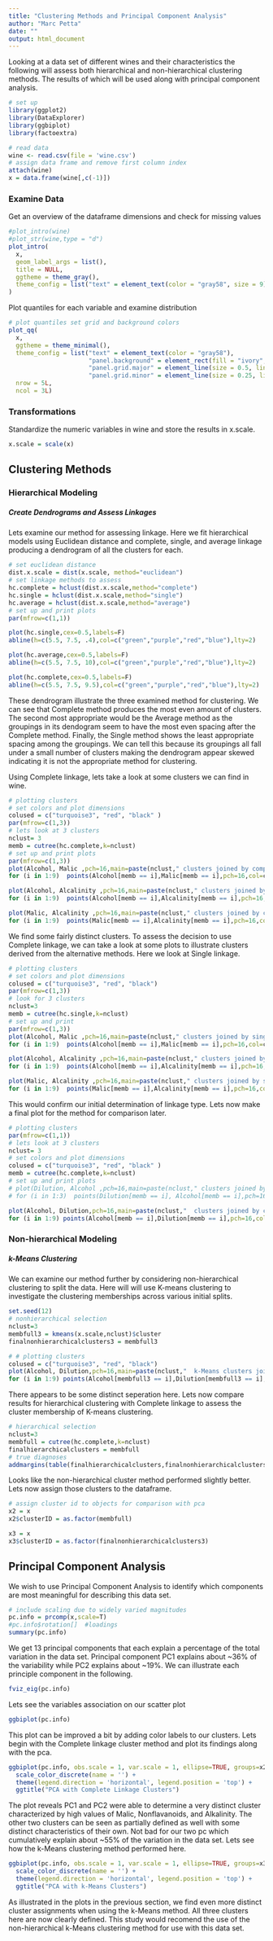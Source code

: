 ```yaml
---
title: "Clustering Methods and Principal Component Analysis"
author: "Marc Petta"
date: ""
output: html_document
---
```


Looking at a data set of different wines and their characteristics the following will assess both hierarchical and non-hierarchical clustering methods. The results of which will be used along with principal component analysis. 

```r
# set up
library(ggplot2)
library(DataExplorer)
library(ggbiplot)
library(factoextra)

# read data
wine <- read.csv(file = 'wine.csv')
# assign data frame and remove first column index
attach(wine)
x = data.frame(wine[,c(-1)])

```

### Examine Data 
Get an overview of the dataframe dimensions and check for missing values
```r

#plot_intro(wine)
#plot_str(wine,type = "d")
plot_intro(
  x,
  geom_label_args = list(),
  title = NULL,
  ggtheme = theme_gray(),
  theme_config = list("text" = element_text(color = "gray58", size = 9))
)

```

Plot quantiles for each variable and examine distribution
```r
# plot quantiles set grid and background colors
plot_qq(
  x,
  ggtheme = theme_minimal(),
  theme_config = list("text" = element_text(color = "gray58"),
                      "panel.background" = element_rect(fill = "ivory", colour = "lightsteelblue", size = 2, linetype = "solid"),
                      "panel.grid.major" = element_line(size = 0.5, linetype = 'solid', colour = "ivory2"),
                      "panel.grid.minor" = element_line(size = 0.25, linetype = 'solid', colour = "ivory2")),
  nrow = 5L,
  ncol = 3L)

```

### Transformations
Standardize the numeric variables in wine and store the results in x.scale.  
```r
x.scale = scale(x)

```


## Clustering Methods
### Hierarchical Modeling
##### Create Dendrograms and Assess Linkages
Lets examine our method for assessing linkage. Here we fit hierarchical models using Euclidean distance and complete, single, and average linkage producing a dendrogram of all the clusters for each.

```r
# set euclidean distance
dist.x.scale = dist(x.scale, method="euclidean")
# set linkage methods to assess
hc.complete = hclust(dist.x.scale,method="complete")
hc.single = hclust(dist.x.scale,method="single")
hc.average = hclust(dist.x.scale,method="average")
# set up and print plots
par(mfrow=c(1,1))

plot(hc.single,cex=0.5,labels=F)
abline(h=c(5.5, 7.5, .4),col=c("green","purple","red","blue"),lty=2)

plot(hc.average,cex=0.5,labels=F)
abline(h=c(5.5, 7.5, 10),col=c("green","purple","red","blue"),lty=2)

plot(hc.complete,cex=0.5,labels=F)
abline(h=c(5.5, 7.5, 9.5),col=c("green","purple","red","blue"),lty=2)


```

These dendrogram illustrate the three examined method for clustering. We can see that Complete method produces the most even amount of clusters. The second most appropriate would be the Average method as the groupings in its dendogram seem to have the most even spacing after the Complete method. Finally, the Single method shows the least appropriate spacing among the groupings. We can tell this because its groupings all fall under a small number of clusters making the dendrogram appear skewed indicating it is not the appropriate method for clustering. 

Using Complete linkage, lets take a look at some clusters we can find in wine.

```r
# plotting clusters
# set colors and plot dimensions
colused = c("turquoise3", "red", "black" )
par(mfrow=c(1,3))
# lets look at 3 clusters
nclust= 3
memb = cutree(hc.complete,k=nclust)
# set up and print plots
par(mfrow=c(1,3))
plot(Alcohol, Malic ,pch=16,main=paste(nclust," clusters joined by complete linkage"))
for (i in 1:9)  points(Alcohol[memb == i],Malic[memb == i],pch=16,col=colused[i])

plot(Alcohol, Alcalinity ,pch=16,main=paste(nclust," clusters joined by complete linkage"))
for (i in 1:9)  points(Alcohol[memb == i],Alcalinity[memb == i],pch=16,col=colused[i])

plot(Malic, Alcalinity ,pch=16,main=paste(nclust," clusters joined by complete linkage"))
for (i in 1:9)  points(Malic[memb == i],Alcalinity[memb == i],pch=16,col=colused[i])

```

We find some fairly distinct clusters. To assess the decision to use Complete linkage, we can take a look at some plots to illustrate clusters derived from the alternative methods. Here we look at Single linkage. 

```r
# plotting clusters
# set colors and plot dimensions
colused = c("turquoise3", "red", "black")
par(mfrow=c(1,3))
# look for 3 clusters
nclust=3
memb = cutree(hc.single,k=nclust)
# set up and print
par(mfrow=c(1,3))
plot(Alcohol, Malic ,pch=16,main=paste(nclust," clusters joined by single linkage"))
for (i in 1:9)  points(Alcohol[memb == i],Malic[memb == i],pch=16,col=colused[i])

plot(Alcohol, Alcalinity ,pch=16,main=paste(nclust," clusters joined by single linkage"))
for (i in 1:9)  points(Alcohol[memb == i],Alcalinity[memb == i],pch=16,col=colused[i])

plot(Malic, Alcalinity ,pch=16,main=paste(nclust," clusters joined by single linkage"))
for (i in 1:9)  points(Malic[memb == i],Alcalinity[memb == i],pch=16,col=colused[i])
```

This would confirm our initial determination of linkage type. Lets now make a final plot for the method for comparison later.

```r

# plotting clusters
par(mfrow=c(1,1))
# lets look at 3 clusters
nclust= 3
# set colors and plot dimensions
colused = c("turquoise3", "red", "black" )
memb = cutree(hc.complete,k=nclust)
# set up and print plots
# plot(Dilution, Alcohol ,pch=16,main=paste(nclust," clusters joined by complete linkage"))
# for (i in 1:3)  points(Dilution[memb == i], Alcohol[memb == i],pch=16,col=colused[i])

plot(Alcohol, Dilution,pch=16,main=paste(nclust,"  clusters joined by complete linkage"))
for (i in 1:9) points(Alcohol[memb == i],Dilution[memb == i],pch=16,col=colused[i])

```

### Non-hierarchical Modeling
##### k-Means Clustering
We can examine our method further by considering non-hierarchical clustering to split the data. Here will will use K-means clustering to investigate the clustering memberships across various initial splits. 

```r
set.seed(12)
# nonhierarchical selection
nclust=3
membfull3 = kmeans(x.scale,nclust)$cluster
finalnonhierarchicalclusters3 = membfull3

# # plotting clusters
colused = c("turquoise3", "red", "black")
plot(Alcohol, Dilution,pch=16,main=paste(nclust,"  k-Means clusters joined by complete linkage"))
for (i in 1:9) points(Alcohol[membfull3 == i],Dilution[membfull3 == i],pch=16,col=colused[i])

```

There appears to be some distinct seperation here. Lets now compare results for hierarchical clustering with Complete linkage to assess the cluster membership of K-means clustering.

```r

# hierarchical selection
nclust=3
membfull = cutree(hc.complete,k=nclust)
finalhierarchicalclusters = membfull
# true diagnoses
addmargins(table(finalhierarchicalclusters,finalnonhierarchicalclusters3))

```

Looks like the non-hierarchical cluster method performed slightly better. Lets now assign those clusters to the dataframe.

```r
# assign cluster id to objects for comparison with pca
x2 = x
x2$clusterID = as.factor(membfull)

x3 = x
x3$clusterID = as.factor(finalnonhierarchicalclusters3) 

```

## Principal Component Analysis
We wish to use Principal Component Analysis to identify which components are most meaningful for describing this data set. 

```r
# include scaling due to widely varied magnitudes
pc.info = prcomp(x,scale=T)
#pc.info$rotation[]  #loadings
summary(pc.info)

```

We get 13 principal components that each explain a percentage of the total variation in the data set. Principal component PC1 explains about ~36% of the variability while PC2 explains about ~19%. We can illustrate each principle component in the following.

```r

fviz_eig(pc.info)

```

Lets see the variables association on our scatter plot

```r

ggbiplot(pc.info)

```

This plot can be improved a bit by adding color labels to our clusters. Lets begin with the Complete linkage cluster method and plot its findings along with the pca.

```r

ggbiplot(pc.info, obs.scale = 1, var.scale = 1, ellipse=TRUE, groups=x2$clusterID) +
  scale_color_discrete(name = '') +
  theme(legend.direction = 'horizontal', legend.position = 'top') +
  ggtitle("PCA with Complete Linkage Clusters")


```

The plot reveals PC1 and PC2 were able to determine a very distinct cluster characterized by high values of Malic, Nonflavanoids, and Alkalinity. The other two clusters can be seen as partially defined as well with some distinct characteristics of their own. Not bad for our two pc which cumulatively explain about ~55% of the variation in the data set. Lets see how the k-Means clustering method performed here. 


```r

ggbiplot(pc.info, obs.scale = 1, var.scale = 1, ellipse=TRUE, groups=x3$clusterID) +
  scale_color_discrete(name = '') +
  theme(legend.direction = 'horizontal', legend.position = 'top') +
  ggtitle("PCA with k-Means Clusters")


```

As illustrated in the plots in the previous section, we find even more distinct cluster assignments when using the k-Means method. All three clusters here are now clearly defined. This study would recomend the use of the non-hierarchical k-Means clustering method for use with this data set. 

